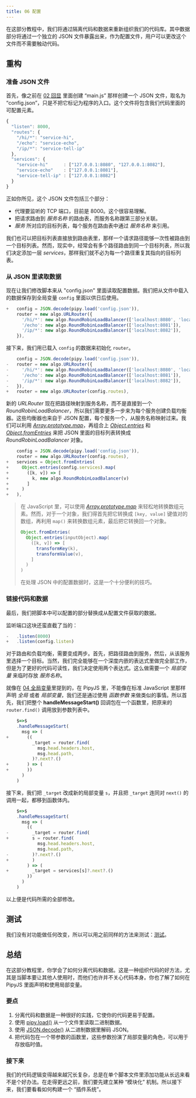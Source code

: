```yaml
---
title: 06 配置
---
```


在这部分教程中，我们将通过隔离代码和数据来重新组织我们的代码库。其中数据部分将通过一个独立的 JSON 文件暴露出来，作为配置文件，用户可以更改这个文件而不需要触动代码。

## 重构

### 准备 JSON 文件

首先，像之前在 [02 回显](/tutorial/02-echo/#创建一个-pipy-代码库) 里面创建 “main.js” 那样创建一个 JSON 文件，取名为 “config.json”，只是不把它标记为程序的入口。这个文件将包含我们代码里面的可配置元素。

``` js
{
  "listen": 8000,
  "routes": {
    "/hi/*": "service-hi",
    "/echo": "service-echo",
    "/ip/*": "service-tell-ip"
  },
  "services": {
    "service-hi"      : ["127.0.0.1:8080", "127.0.0.1:8082"],
    "service-echo"    : ["127.0.0.1:8081"],
    "service-tell-ip" : ["127.0.0.1:8082"]
  }
}
```

正如你所见，这个 JSON 文件包括三个部分：

- 代理要监听的 TCP 端口，目前是 8000。这个很容易理解。
- 把请求路由到 _服务名称_ 的路由表，而服务名称跟第三部分关联。
- _服务_ 所对应的目标列表，每个服务在路由表中通过 _服务名称_ 来引用。

我们也可以把目标列表直接放到路由表里，那样一个请求路径能够一次性被路由到一个目标列表。然而，现实中，经常会有多个路径路由到同一个目标列表，所以我们决定添加一层 _services_，那样我们就不必为每一个路径重复其指向的目标列表。

### 从 JSON 里读取数据

现在让我们修改脚本来从 "config.json" 里面读取配置数据。我们把从文件中载入的数据保存到全局变量 `config` 里面以供日后使用。

``` js
+   config = JSON.decode(pipy.load('config.json')),
    router = new algo.URLRouter({
      '/hi/*': new algo.RoundRobinLoadBalancer(['localhost:8080', 'localhost:8082']),
      '/echo': new algo.RoundRobinLoadBalancer(['localhost:8081']),
      '/ip/*': new algo.RoundRobinLoadBalancer(['localhost:8082']),
    }),
```

接下来，我们用已载入 `config` 的数据来初始化 `router`。 

``` js
    config = JSON.decode(pipy.load('config.json')),
-   router = new algo.URLRouter({
-     '/hi/*': new algo.RoundRobinLoadBalancer(['localhost:8080', 'localhost:8082']),
-     '/echo': new algo.RoundRobinLoadBalancer(['localhost:8081']),
-     '/ip/*': new algo.RoundRobinLoadBalancer(['localhost:8082']),
-   }),
+   router = new algo.URLRouter(config.routes),
```

新的 _URLRouter_ 现在把路径映射到服务名称，而不是直接到一个 _RoundRobinLoadBalancer_，所以我们需要更多一步来为每个服务创建负载均衡器。这些均衡器也来自于 JSON 配置，每个服务一个，从服务名称映射过来。我们可以利用 [_Array.prototype.map_](https://developer.mozilla.org/docs/Web/JavaScript/Reference/Global_Objects/Array/map)，再组合上 [_Object.entries_](https://developer.mozilla.org/docs/Web/JavaScript/Reference/Global_Objects/Object/entries) 和 [_Object.fromEntries_](https://developer.mozilla.org/docs/Web/JavaScript/Reference/Global_Objects/Object/fromEntries) 来把 JSON 里面的目标列表转换成 _RoundRobinLoadBalancer_ 对象。

``` js
    config = JSON.decode(pipy.load('config.json')),
    router = new algo.URLRouter(config.routes),
+   services = Object.fromEntries(
+     Object.entries(config.services).map(
+       ([k, v]) => [
+         k, new algo.RoundRobinLoadBalancer(v)
+       ]
+     )
+   ),
```

> 在 JavaScript 里，可以使用 [_Array.prototype.map_](https://developer.mozilla.org/docs/Web/JavaScript/Reference/Global_Objects/Array/map) 来轻松地转换数组元素。然而，对于一个对象，我们得首先把它转换成 `[key, value]` 键值对的数组，再利用 `map()` 来转换数组元素，最后把它转换回一个对象。
> ``` js
> Object.fromEntries(
>   Object.entries(inputObject).map(
>     ([k, v]) => [
>       transformKey(k),
>       transformValue(v),
>     ]
>   )
> )
> ```
> 在处理 JSON 中的配置数据时，这是一个十分便利的技巧。

### 链接代码和数据

最后，我们把脚本中可以配置的部分替换成从配置文件获取的数据。

监听端口这块还蛮直截了当的：

``` js
-   .listen(8000)
+   .listen(config.listen)
```

对于路由和负载均衡，需要变成两步。首先，把路径路由到服务，然后，从该服务里选择一个目标。当然，我们完全能够在一个深度内嵌的表达式里做完全部工作，但是为了更好的代码可读性，我们决定使用两个表达式。这么做需要一个 _局部变量_ 来临时存放 _服务名称_。

就像在 [04 全局变量](/tutorial/04-routing/#全局变量)里提到的，在 PipyJS 里，不能像在标准 JavaScript 里那样声明 _全局_ 或者 _局部变量_，我们还是通过使用 _函数参数_ 来做类似的事情。所以首先，我们把整个 **handleMessageStart()** 回调包在一个函数里，把原来的 `router.find()` 调用放到参数列表中。

``` js
    $=>$
    .handleMessageStart(
      msg => (
+       ((
          _target = router.find(
            msg.head.headers.host,
            msg.head.path,
          )?.next?.()
+       ) => (
+       ))
      )
    )
```

接下来，我们把 `_target` 改成新的局部变量 `s`，并且把 `_target` 连同对 `next()` 的调用一起，都移到函数体内。

``` js
    $=>$
    .handleMessageStart(
      msg => (
        ((
-         _target = router.find(
+         s = router.find(
            msg.head.headers.host,
            msg.head.path,
-         )?.next?.()
+         )
        ) => (
+         _target = services[s]?.next?.()
        ))
      )
    )
```

以上便是代码所需的全部修改。

## 测试

我们没有对功能做任何改变，所以可以用之前同样的方法来测试：[测试](/tutorial/05-load-balancing#测试)。

## 总结

在这部分教程里，你学会了如何分离代码和数据。这是一种组织代码的好方法，尤其是当脚本要让其他人使用时，而他们也许并不关心代码本身。你也了解了如何在 PipyJS 里面声明和使用局部变量。

### 要点

1. 分离代码和数据是一种很好的实践，它使你的代码更易于配置。
2. 使用 [pipy.load()](/reference/api/pipy/load) 从一个文件里读取二进制数据。
3. 使用 [JSON.decode()](/reference/api/JSON/decode) 从二进制数据里解码 JSON。
4. 把代码包在一个带参数的函数里，这些参数扮演了局部变量的角色，可以用于存放临时值。

### 接下来

我们的代码逻辑变得越来越冗长复杂，总是在单个脚本文件里添加功能从长远来看不是个好办法。在走得更远之前，我们要先建立某种 “模块化” 机制。所以接下来，我们要看看如何构建一个 “插件系统”。
